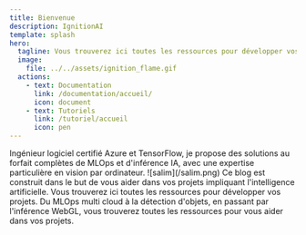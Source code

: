 ```yaml
---
title: Bienvenue
description: IgnitionAI
template: splash
hero:
  tagline: Vous trouverez ici toutes les ressources pour développer vos projets impliquant l'intelligence artificielle.
  image:
    file: ../../assets/ignition_flame.gif
  actions:
    - text: Documentation
      link: /documentation/accueil/
      icon: document
    - text: Tutoriels
      link: /tutoriel/accueil
      icon: pen
---
```



<CardGrid stagger>
  <Card title="Qui suis je ?" icon="star">
    Ingénieur logiciel certifié Azure et TensorFlow, je propose des solutions au
    forfait complètes de MLOps et d'inférence IA, avec une expertise
    particulière en vision par ordinateur. ![salim](/salim.png)
  </Card>
  <Card title="" icon="rocket">
    Ce blog est construit dans le but de vous aider dans vos projets impliquant
    l'intelligence artificielle. Vous trouverez ici toutes les ressources pour
    développer vos projets. Du MLOps multi cloud à la détection d'objets, en
    passant par l'inférence WebGL, vous trouverez toutes les ressources pour
    vous aider dans vos projets.
    <br />
  </Card>
</CardGrid>
